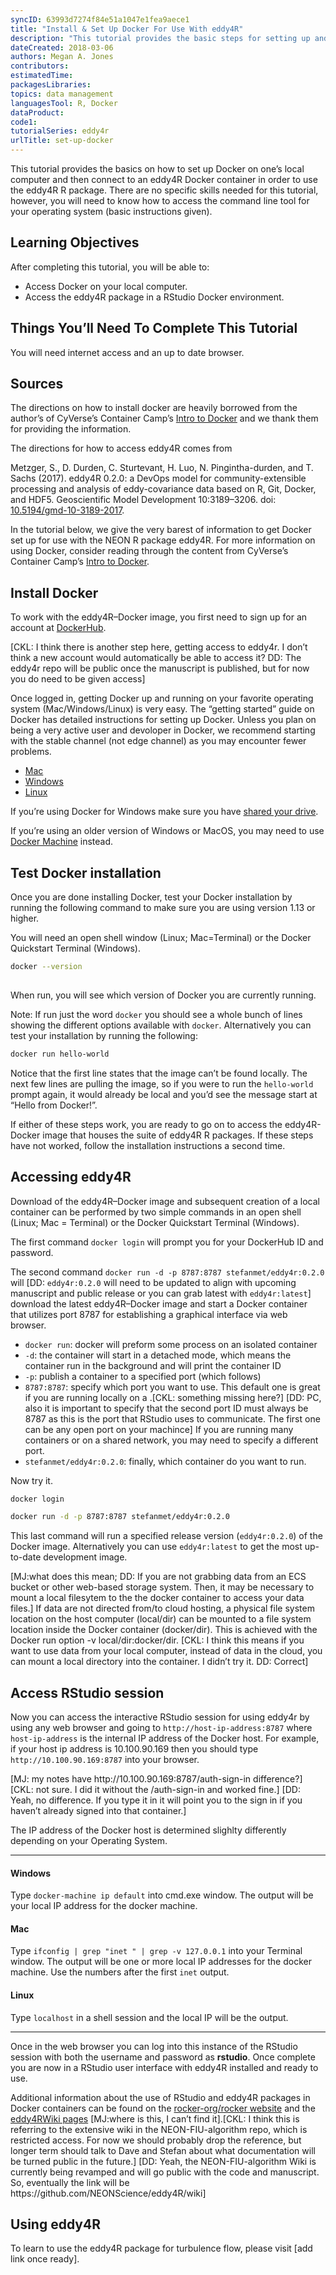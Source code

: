 ```yaml
---
syncID: 63993d7274f84e51a1047e1fea9aece1
title: "Install & Set Up Docker For Use With eddy4R"
description: "This tutorial provides the basic steps for setting up and using Docker to work with the eddy4R R package in a Docker container."
dateCreated: 2018-03-06
authors: Megan A. Jones
contributors: 
estimatedTime: 
packagesLibraries: 
topics: data management
languagesTool: R, Docker
dataProduct: 
code1: 
tutorialSeries: eddy4r
urlTitle: set-up-docker
---
```


This tutorial provides the basics on how to set up Docker on one's local computer
and then connect to an eddy4R Docker container in order to use the eddy4R R package. 
There are no specific skills needed for this tutorial, however, you will need to
know how to access the command line tool for your operating system 
(basic instructions given). 

<div id="ds-objectives" markdown="1">

## Learning Objectives
After completing this tutorial, you will be able to:

  * Access Docker on your local computer.
  * Access the eddy4R package in a RStudio Docker environment.
  
## Things You’ll Need To Complete This Tutorial
You will need internet access and an up to date browser.

## Sources

The directions on how to install docker are heavily borrowed from the author's 
of CyVerse's Container Camp's 
<a href="https://cyverse-container-camp-workshop-2018.readthedocs-hosted.com/en/latest/docker/dockerintro.html" target="_blank"> Intro to Docker</a> and we thank them for providing the information. 

The directions for how to access eddy4R comes from 

Metzger, S., D. Durden, C. Sturtevant, H. Luo, N. Pingintha-durden, and T. Sachs (2017). eddy4R 0.2.0: a DevOps model for community-extensible processing and analysis of eddy-covariance data based on R, Git, Docker, and HDF5. Geoscientific Model Development 10:3189–3206. doi: 
<a href="https://www.geosci-model-dev.net/10/3189/2017/" target="_blank">10.5194/gmd-10-3189-2017</a>. 

</div>



In the tutorial below, we give the very barest of information to get Docker set
up for use with the NEON R package eddy4R. For more information on using Docker, 
consider reading through the content from CyVerse's Container Camp's 
<a href="https://cyverse-container-camp-workshop-2018.readthedocs-hosted.com/en/latest/docker/dockerintro.html" target="_blank"> Intro to Docker</a>. 


## Install Docker

To work with the eddy4R–Docker image, you first need to sign up for an 
account at <a href="https://hub.docker.com/" target="_blank">DockerHub</a>. 

[CKL: I think there is another step here, getting access to eddy4r. I don't 
think a new account would automatically be able to access it?
DD: The eddy4r repo will be public once the manuscript is published, but for now you do need to be given access]

Once logged in, getting Docker up and running on your favorite operating system 
(Mac/Windows/Linux) is very easy. The "getting started" guide on Docker has 
detailed instructions for setting up Docker. Unless you plan on being a very
active user and devoloper in Docker, we recommend starting with the stable channel 
(not edge channel) as you may encounter fewer problems.  

* <a href="https://docs.docker.com/docker-for-mac/install/" target="_blank">Mac </a>
* <a href="https://docs.docker.com/docker-for-windows/install/" target="_blank">Windows </a>
* <a href="https://docs.docker.com/install/linux/docker-ce/ubuntu/" target="_blank">Linux</a>

If you're using Docker for Windows make sure you have 
<a href="https://docs.docker.com/docker-for-windows/#shared-drives" target="_blank">shared your drive</a>. 

If you're using an older version of Windows or MacOS, you may need to use 
<a href="https://docs.docker.com/machine/overview/" target="_blank">Docker Machine</a> 
instead. 

## Test Docker installation

Once you are done installing Docker, test your Docker installation by running 
the following command to make sure you are using version 1.13 or higher. 

You will need an open shell window (Linux; Mac=Terminal) or the Docker Quickstart Terminal (Windows).

``` bash

docker --version
	
```

When run, you will see which version of Docker you are currently running.

Note: If run just the word ``docker`` you should see a whole bunch of lines showing the different options available with ``docker``. Alternatively you can test your installation by running the following:

``` bash

docker run hello-world
```

Notice that the first line states that the image can't be found locally. The 
next few lines are pulling the image, so if you were to run the `hello-world` 
prompt again, it would already be local and you'd see the message start at 
"Hello from Docker!". 

If either of these steps work, you are ready to go on to access the eddy4R-Docker image that houses the suite of eddy4R R 
packages. If these steps have not worked, follow the installation 
instructions a second time. 

## Accessing eddy4R

Download of the eddy4R–Docker image and subsequent creation of a local container 
can be performed by two simple commands in an open shell (Linux; Mac = Terminal) 
or the Docker Quickstart Terminal (Windows). 

The first command `docker login` will prompt you for your DockerHub ID and password. 

The second command `docker run -d -p 8787:8787 stefanmet/eddy4r:0.2.0` will [DD: `eddy4r:0.2.0` will need to be updated to align with upcoming manuscript and public release or you can grab latest with `eddy4r:latest`]
download the latest eddy4R–Docker image and start a Docker container that 
utilizes port 8787 for establishing a graphical interface via web browser.  

* `docker run`: docker will preform some process on an isolated container 
* `-d`: the container will start in a detached mode, which means the container 
run in the background and will print the container ID
* `-p`: publish a container to a specified port (which follows)
* `8787:8787`: specify which port you want to use. This default one is great if 
you are running locally on a .[CKL: something missing here?] [DD: PC, also it is important to specify that the second port ID must always be 8787 as this is the port that RStudio uses to communicate. The first one can be any open port on your machince] If you are running 
many containers or on a shared network, you may need to specify a different port.
* `stefanmet/eddy4r:0.2.0`: finally, which container do you want to run. 

Now try it. 

```bash
docker login 

docker run -d -p 8787:8787 stefanmet/eddy4r:0.2.0
```

This last command will run a specified release version (`eddy4r:0.2.0`) of the 
Docker image. Alternatively you can use `eddy4r:latest` to get the most up-to-date 
development image. 

[MJ:what does this mean; DD: If you are not grabbing data from an ECS bucket or other web-based storage system. Then, it may be necessary to mount a local filesytem to the the docker container to access your data files.] If data are not directed from/to cloud hosting, a 
physical file system location on the host computer (local/dir) can be mounted 
to a file system location inside the Docker container (docker/dir). This is 
achieved with the Docker run option -v local/dir:docker/dir. 
[CKL: I think this means if you want to use data from your local computer, 
instead of data in the cloud, you can mount a local directory into the 
container. I didn't try it. DD: Correct]

## Access RStudio session

Now you can access the interactive RStudio session for using eddy4r by using any
web browser and going to `http://host-ip-address:8787` where `host-ip-address` 
is the internal IP address of the Docker host. For example, if your host ip address 
is 10.100.90.169 then you should type `http://10.100.90.169:8787` into your browser. 

[MJ: my notes have http://10.100.90.169:8787/auth-sign-in difference?]
[CKL: not sure. I did it without the /auth-sign-in and worked fine.]
[DD: Yeah, no difference. If you type it in it will point you to the sign in if you haven't already signed into that container.]

The IP address of the Docker host is determined slighlty differently depending 
on your Operating System. 

***
#### Windows
Type `docker-machine ip default` into cmd.exe window. The output will be your 
local IP address for the docker machine. 

#### Mac

Type `ifconfig | grep "inet " | grep -v 127.0.0.1` into your Terminal window. 
The output will be one or more local IP addresses for the docker machine. Use 
the numbers after the first `inet` output. 

#### Linux
Type `localhost` in a shell session and the local IP will be the output.

***

Once in the web browser you can log into this instance of the RStudio session 
with both the username and password as **rstudio**. Once complete you are now in 
a RStudio user interface with eddy4R installed and ready to use. 

Additional information about the use of RStudio and eddy4R packages in Docker 
containers can be found on the <a href="https://github.com/rocker-org/rocker/wiki/Using-the-RStudio-image" target="_blank">rocker-org/rocker website</a> and the <a href="" target="_blank">eddy4RWiki pages</a> [MJ:where is this, I can't find it].[CKL: I think this is 
referring to the extensive wiki in the NEON-FIU-algorithm repo, which 
is restricted access. For now we should probably drop the reference, 
but longer term should talk to Dave and Stefan about what documentation 
will be turned public in the future.]
[DD: Yeah, the NEON-FIU-algorithm Wiki is currently being revamped and will go public with the code and manuscript. So, eventually the link will be https://github.com/NEONScience/eddy4R/wiki]

## Using eddy4R

To learn to use the eddy4R package for turbulence flow, please visit [add link 
once ready]. 
